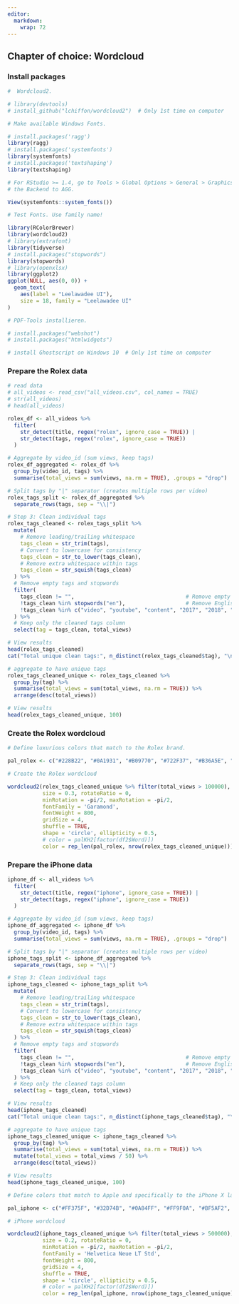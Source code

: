 ```yaml
---
editor: 
  markdown: 
    wrap: 72
---
```


## Chapter of choice: Wordcloud

### Install packages

```r
#  Wordcloud2.

# library(devtools)
# install_github("lchiffon/wordcloud2")  # Only 1st time on computer

# Make available Windows Fonts.

# install.packages('ragg')
library(ragg)
# install.packages('systemfonts')
library(systemfonts)
# install.packages('textshaping')
library(textshaping)

# For RStudio >= 1.4, go to Tools > Global Options > General > Graphics and set
# the Backend to AGG.

View(systemfonts::system_fonts())

# Test Fonts. Use family name!

library(RColorBrewer)
library(wordcloud2)
# library(extrafont)
library(tidyverse)
# install.packages("stopwords")
library(stopwords)
# library(openxlsx)
library(ggplot2)
ggplot(NULL, aes(0, 0)) +
  geom_text(
    aes(label = "Leelawadee UI"),
    size = 18, family = "Leelawadee UI"
)

# PDF-Tools installieren.

# install.packages("webshot")
# install.packages("htmlwidgets")

# install Ghostscript on Windows 10  # Only 1st time on computer

```

### Prepare the Rolex data

```r

# read data
# all_videos <- read_csv("all_videos.csv", col_names = TRUE)
# str(all_videos)
# head(all_videos)

rolex_df <- all_videos %>% 
  filter(
    str_detect(title, regex("rolex", ignore_case = TRUE)) |
    str_detect(tags, regex("rolex", ignore_case = TRUE))
  )

# Aggregate by video_id (sum views, keep tags)
rolex_df_aggregated <- rolex_df %>%
  group_by(video_id, tags) %>%
  summarise(total_views = sum(views, na.rm = TRUE), .groups = "drop")

# Split tags by "|" separator (creates multiple rows per video)
rolex_tags_split <- rolex_df_aggregated %>%
  separate_rows(tags, sep = "\\|")

# Step 3: Clean individual tags
rolex_tags_cleaned <- rolex_tags_split %>%
  mutate(
    # Remove leading/trailing whitespace
    tags_clean = str_trim(tags),
    # Convert to lowercase for consistency
    tags_clean = str_to_lower(tags_clean),
    # Remove extra whitespace within tags
    tags_clean = str_squish(tags_clean)
  ) %>%
  # Remove empty tags and stopwords
  filter(
    tags_clean != "",                                   # Remove empty tags
    !tags_clean %in% stopwords("en"),                   # Remove English stopwords
    !tags_clean %in% c("video", "youtube", "content", "2017", "2018", "olexesh", "rolex")   # Add custom stopwords
  ) %>%
  # Keep only the cleaned tags column
  select(tag = tags_clean, total_views)

# View results
head(rolex_tags_cleaned)
cat("Total unique clean tags:", n_distinct(rolex_tags_cleaned$tag), "\n")

# aggregate to have unique tags
rolex_tags_cleaned_unique <- rolex_tags_cleaned %>%
  group_by(tag) %>%
  summarise(total_views = sum(total_views, na.rm = TRUE)) %>%
  arrange(desc(total_views))

# View results
head(rolex_tags_cleaned_unique, 100)
```

### Create the Rolex wordcloud

```r
# Define luxurious colors that match to the Rolex brand.

pal_rolex <- c("#228B22", "#0A1931", "#B09770", "#722F37", "#B36A5E", "#454545", "#006D77", "#4C3F91")

# Create the Rolex wordcloud

wordcloud2(rolex_tags_cleaned_unique %>% filter(total_views > 100000),
           size = 0.3, rotateRatio = 0,
           minRotation = -pi/2, maxRotation = -pi/2,
           fontFamily = 'Garamond',
           fontWeight = 800,
           gridSize = 4, 
           shuffle = TRUE,
           shape = 'circle', ellipticity = 0.5,
           # color = palKH2[factor(df2$Word)])
           color = rep_len(pal_rolex, nrow(rolex_tags_cleaned_unique)))

```
### Prepare the iPhone data

```r

iphone_df <- all_videos %>% 
  filter(
    str_detect(title, regex("iphone", ignore_case = TRUE)) |
    str_detect(tags, regex("iphone", ignore_case = TRUE))
  )

# Aggregate by video_id (sum views, keep tags)
iphone_df_aggregated <- iphone_df %>%
  group_by(video_id, tags) %>%
  summarise(total_views = sum(views, na.rm = TRUE), .groups = "drop")

# Split tags by "|" separator (creates multiple rows per video)
iphone_tags_split <- iphone_df_aggregated %>%
  separate_rows(tags, sep = "\\|")

# Step 3: Clean individual tags
iphone_tags_cleaned <- iphone_tags_split %>%
  mutate(
    # Remove leading/trailing whitespace
    tags_clean = str_trim(tags),
    # Convert to lowercase for consistency
    tags_clean = str_to_lower(tags_clean),
    # Remove extra whitespace within tags
    tags_clean = str_squish(tags_clean)
  ) %>%
  # Remove empty tags and stopwords
  filter(
    tags_clean != "",                                   # Remove empty tags
    !tags_clean %in% stopwords("en"),                   # Remove English stopwords
    !tags_clean %in% c("video", "youtube", "content", "2017", "2018", "iphone", "iphone x")   # Add custom stopwords
  ) %>%
  # Keep only the cleaned tags column
  select(tag = tags_clean, total_views)

# View results
head(iphone_tags_cleaned)
cat("Total unique clean tags:", n_distinct(iphone_tags_cleaned$tag), "\n")

# aggregate to have unique tags
iphone_tags_cleaned_unique <- iphone_tags_cleaned %>%
  group_by(tag) %>%
  summarise(total_views = sum(total_views, na.rm = TRUE)) %>%
  mutate(total_views = total_views / 50) %>% 
  arrange(desc(total_views))

# View results
head(iphone_tags_cleaned_unique, 100)
```
```r
# Define colors that match to Apple and specifically to the iPhone X launched 2017/2018.

pal_iphone <- c("#FF375F", "#32D74B", "#0A84FF", "#FF9F0A", "#BF5AF2", "#1D1D1F", "#E4E4E2")

# iPhone wordcloud

wordcloud2(iphone_tags_cleaned_unique %>% filter(total_views > 500000),
           size = 0.2, rotateRatio = 0,
           minRotation = -pi/2, maxRotation = -pi/2,
           fontFamily = 'Helvetica Neue LT Std',
           fontWeight = 800,
           gridSize = 4, 
           shuffle = TRUE,
           shape = 'circle', ellipticity = 0.5,
           # color = palKH2[factor(df2$Word)])
           color = rep_len(pal_iphone, nrow(iphone_tags_cleaned_unique)))

```